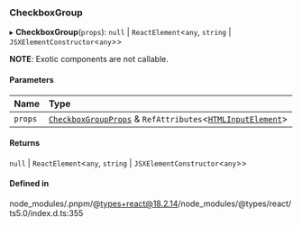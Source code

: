 ### CheckboxGroup

▸ **CheckboxGroup**(`props`): `null` \| `ReactElement`\<`any`, `string` \| `JSXElementConstructor`\<`any`\>\>

**NOTE**: Exotic components are not callable.

#### Parameters

| Name    | Type                                                                                                                                                               |
| :------ | :----------------------------------------------------------------------------------------------------------------------------------------------------------------- |
| `props` | [`CheckboxGroupProps`](/components/checkbox-group/props.md) & `RefAttributes`\<[`HTMLInputElement`](https://developer.mozilla.org/docs/Web/API/HTMLInputElement)\> |

#### Returns

`null` \| `ReactElement`\<`any`, `string` \| `JSXElementConstructor`\<`any`\>\>

#### Defined in

node_modules/.pnpm/@types+react@18.2.14/node_modules/@types/react/ts5.0/index.d.ts:355
